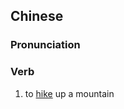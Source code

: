 ==Chinese==
{{zh-forms}}

===Pronunciation===
{{zh-pron
|c=haang4 saan1
|mn=kiâⁿ-soaⁿ
|cat=v
}}

===Verb===
{{zh-verb}}

# {{lb|zh|Cantonese}} to [[hike]] up a mountain {{attention|zh|what about Min Nan?}}